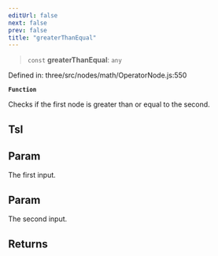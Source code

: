 ```yaml
---
editUrl: false
next: false
prev: false
title: "greaterThanEqual"
---
```


> `const` **greaterThanEqual**: `any`

Defined in: three/src/nodes/math/OperatorNode.js:550

**`Function`**

Checks if the first node is greater than or equal to the second.

## Tsl

## Param

The first input.

## Param

The second input.

## Returns
